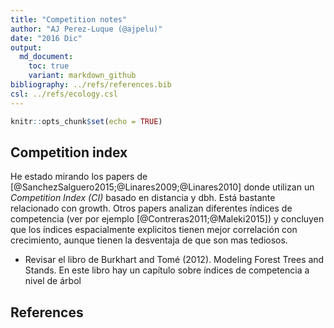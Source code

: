 ```yaml
---
title: "Competition notes"
author: "AJ Perez-Luque (@ajpelu)"
date: "2016 Dic"
output:  
  md_document:
    toc: true
    variant: markdown_github
bibliography: ../refs/references.bib
csl: ../refs/ecology.csl
---
```


```r
knitr::opts_chunk$set(echo = TRUE)
```

## Competition index
He estado mirando los papers de [@SanchezSalguero2015;@Linares2009;@Linares2010] donde utilizan un *Competition Index (CI)* basado en distancia y dbh. Está bastante relacionado con growth. Otros papers analizan diferentes índices de competencia (ver por ejemplo [@Contreras2011;@Maleki2015]) y concluyen que los índices espacialmente explicitos tienen mejor correlación con crecimiento, aunque tienen la desventaja de que son mas tediosos.  

* Revisar el libro de Burkhart and Tomé (2012). Modeling Forest Trees
and Stands. En este libro hay un capítulo sobre índices de competencia a nivel de árbol

## References 